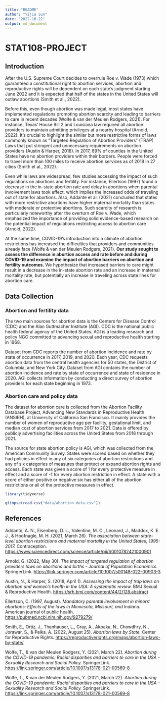 ```yaml
---
title: "README"
author: "Yijia Sun"
date: "2022-10-22"
output: md_document
---
```


# STAT108-PROJECT

## Introduction

After the U.S. Supreme Court decides to overrule Roe v. Wade (1973) which guaranteed a constitutional right to abortion services, abortion and reproductive rights will be dependent on each state's judgment starting June 2022 and it is expected that half of the states in the United States will outlaw abortions (Smith et al., 2022).

Before this, even though abortion was made legal, most states have implemented regulations promoting abortion scarcity and leading to barriers to care in recent decades (Wolfe & van der Meulen Rodgers, 2021). For instance, Texas' House Bill 2 and Louisiana law required all abortion providers to maintain admitting privileges at a nearby hospital (Arnold, 2022). It's crucial to highlight the similar but more restrictive forms of laws commonly known as "Targeted Regulation of Abortion Providers" (TRAP) Laws that put stringent and unnecessary requirements on abortion providers (Austin & Harper, 2018). In 2017, 89% of counties in the United States have no abortion providers within their borders. People were forced to travel more than 100 miles to receive abortion services as of 2018 in 27 cities (Smith et al., 2022).

Even while laws are widespread, few studies accessing the impact of such regulations on abortions and fertility. For instance, Ellertson (1997) found a decrease in the in-state abortion rate and delay in abortions when parental involvement laws took effect, which implies the increased odds of traveling out of state for abortions. Also, Addante et al. (2021) concluded that states with more restrictive abortions have higher maternal mortality than states with moderate or protective abortions. Such scarcity of research is particularly noteworthy after the overturn of Roe v. Wade, which emphasized the importance of providing solid evidence-based research on the potential impact of regulations restricting access to abortion care (Arnold, 2022).

At the same time, COVID-19's introduction into a climate of abortion restrictions has increased the difficulties that providers and communities already face (Wolfe & van der Meulen Rodgers, 2021). **Our study sought to assess the difference in abortion access and rate before and during COVID-19 and examine the impact of abortion barriers on abortion and fertility outcomes.** We hypothesize that increased barriers to care might result in a decrease in the in-state abortion rate and an increase in maternal mortality rate, but potentially an increase in traveling across state lines for abortion care.

## Data Collection

### Abortion and fertility data

The two main sources for abortion data is the Centers for Disease Control (CDC) and the Alan Guttmacher Institute (AGI). CDC is the national public health federal agency of the United States. AGI is a leading research and policy NGO committed to advancing sexual and reproductive health starting in 1968.

Dataset from CDC reports the number of abortion incidence and rate by state of occurrence in 2017, 2019, and 2020. Each year, CDC requests abortion data from the central health agencies for 50 states, the District of Columbia, and New York City. Dataset from AGI contains the number of abortion incidence and rate by state of occurrence and state of residence in 2020. AGI collects information by conducting a direct survey of abortion providers for each state beginning in 1973.

### Abortion care and policy data

The dataset for abortion care is collected from the Abortion Facility Database Project, Advancing New Standards in Reproductive Health (ANSIRH), at University of California San Francisco. It mainly provides the number of women of reproductive age per facility, gestational limit, and median cost of abortion services from 2017 to 2021. Data is offered by publicly advertising facilities across the United States from 2018 through 2021.

The source for state abortion policy is AGI, which was collected from the American Community Survey. States were scored based on whether they had policies in effect in any of six categories of abortion restrictions and any of six categories of measures that protect or expand abortion rights and access. Each state was given a score of 1 for every protective measure in effect and a score of -1 for every abortion restriction in effect. A state with a score of either positive or negative six has either all of the abortion restrictions or all of the protective measures in effect.


```R
library(tidyverse)
```

```R
glimpse(read.csv("data/abortion_data.csv"))
```


## References

Addante, A. N., Eisenberg, D. L., Valentine, M. C., Leonard, J., Maddox, K. E. J., & Hoofnagle, M. H. (2021, March 26). *The association between state-level abortion restrictions and maternal mortality in the United States, 1995-2017.* Contraception. <https://www.sciencedirect.com/science/article/pii/S0010782421000901>

Arnold, G. (2022, May 30). *The impact of targeted regulation of abortion providers laws on abortions and births - Journal of Population Economics.* SpringerLink. <https://link.springer.com/article/10.1007/s00148-022-00903-3>

Austin, N., & Harper, S. (2018, April 1). *Assessing the impact of trap laws on abortion and women's health in the USA: A systematic review.* BMJ Sexual & Reproductive Health. <https://srh.bmj.com/content/44/2/128.abstract>

Ellertson, C. (1997, August). *Mandatory parental involvement in minors' abortions: Effects of the laws in Minnesota, Missouri, and Indiana.* American journal of public health. <https://pubmed.ncbi.nlm.nih.gov/9279279/>

Smith, E., Ortiz, J., Thanhauser, L., Gray, A., Akpaka, N., Chowdhry, N., Jorawar, S., & Pelka, A. (2022, August 25). *Abortion laws by State.* Center for Reproductive Rights. <https://reproductiverights.org/maps/abortion-laws-by-state/>

Wolfe, T., & van der Meulen Rodgers, Y. (2021, March 22). *Abortion during the COVID-19 pandemic: Racial disparities and barriers to care in the USA - Sexuality Research and Social Policy.* SpringerLink. <https://link.springer.com/article/10.1007/s13178-021-00569-8>

Wolfe, T., & van der Meulen Rodgers, Y. (2021, March 22). *Abortion during the COVID-19 pandemic: Racial disparities and barriers to care in the USA - Sexuality Research and Social Policy.* SpringerLink. <https://link.springer.com/article/10.1007/s13178-021-00569-8>
